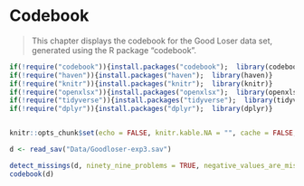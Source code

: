 # Codebook

> This chapter displays the codebook for the Good Loser data set, generated using the R package "codebook".



```r
if(!require("codebook")){install.packages("codebook");  library(codebook)}
if(!require("haven")){install.packages("haven");  library(haven)}
if(!require("knitr")){install.packages("knitr");  library(knitr)}
if(!require("openxlsx")){install.packages("openxlsx");  library(openxlsx)}
if(!require("tidyverse")){install.packages("tidyverse");  library(tidyverse)}
if(!require("dplyr")){install.packages("dplyr");  library(dplyr)}


knitr::opts_chunk$set(echo = FALSE, knitr.kable.NA = "", cache = FALSE, warning = FALSE, message = FALSE, error = TRUE, echo = FALSE)

```

```r
d <- read_sav("Data/Goodloser-exp3.sav")

detect_missings(d, ninety_nine_problems = TRUE, negative_values_are_missing = TRUE)
codebook(d)
```

